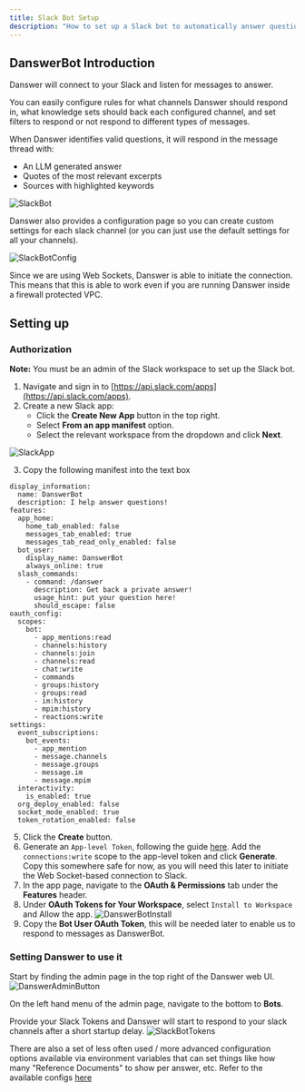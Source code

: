 ```yaml
---
title: Slack Bot Setup
description: "How to set up a Slack bot to automatically answer questions"
---
```


## DanswerBot Introduction

Danswer will connect to your Slack and listen for messages to answer.

You can easily configure rules for what channels Danswer should respond in, what knowledge sets should back each
configured channel, and set filters to respond or not respond to different types of messages.

When Danswer identifies valid questions, it will respond in the message thread with:
- An LLM generated answer
- Quotes of the most relevant excerpts
- Sources with highlighted keywords

![SlackBot](/images/slack_bot/SlackBot.png)

Danswer also provides a configuration page so you can create custom settings for each slack channel
(or you can just use the default settings for all your channels).

![SlackBotConfig](/images/slack_bot/SlackBotConfig.png)

Since we are using Web Sockets, Danswer is able to initiate the connection. This means that this is able
to work even if you are running Danswer inside a firewall protected VPC.

## Setting up

### Authorization

**Note:** You must be an admin of the Slack workspace to set up the Slack bot.

1. Navigate and sign in to [https://api.slack.com/apps](https://api.slack.com/apps).
2. Create a new Slack app:
   - Click the **Create New App** button in the top right.
   - Select **From an app manifest** option.
   - Select the relevant workspace from the dropdown and click **Next**.

![SlackApp](/images/connectors/slack/SlackApp.png)

3. Copy the following manifest into the text box

```
display_information:
  name: DanswerBot
  description: I help answer questions!
features:
  app_home:
    home_tab_enabled: false
    messages_tab_enabled: true
    messages_tab_read_only_enabled: false
  bot_user:
    display_name: DanswerBot
    always_online: true
  slash_commands:
    - command: /danswer
      description: Get back a private answer!
      usage_hint: put your question here!
      should_escape: false
oauth_config:
  scopes:
    bot:
      - app_mentions:read
      - channels:history
      - channels:join
      - channels:read
      - chat:write
      - commands
      - groups:history
      - groups:read
      - im:history
      - mpim:history
      - reactions:write
settings:
  event_subscriptions:
    bot_events:
      - app_mention
      - message.channels
      - message.groups
      - message.im
      - message.mpim
  interactivity:
    is_enabled: true
  org_deploy_enabled: false
  socket_mode_enabled: true
  token_rotation_enabled: false
```

5. Click the **Create** button.
6. Generate an `App-level Token`, following the guide [here](https://api.slack.com/apis/connections/socket#token).
Add the `connections:write` scope to the app-level token and click **Generate**.
Copy this somewhere safe for now, as you will need this later to initiate the Web Socket-based connection to Slack.
7. In the app page, navigate to the **OAuth & Permissions** tab under the **Features** header.
8. Under **OAuth Tokens for Your Workspace**, select `Install to Workspace` and Allow the app.
![DanswerBotInstall](/images/slack_bot/DanswerBotInstall.png)
9. Copy the **Bot User OAuth Token**, this will be needed later to enable us to respond to messages as DanswerBot.

### Setting Danswer to use it

Start by finding the admin page in the top right of the Danswer web UI.
![DanswerAdminButton](/images/slack_bot/DanswerAdminButton.png)

On the left hand menu of the admin page, navigate to the bottom to **Bots**.

Provide your Slack Tokens and Danswer will start to respond to your slack channels after a short startup delay.
![SlackBotTokens](/images/slack_bot/SlackBotTokens.png)

There are also a set of less often used / more advanced configuration options available via environment
variables that can set things like how many "Reference Documents" to show per answer, etc.
Refer to the available configs
[here](https://github.com/danswer-ai/danswer/blob/main/backend/danswer/configs/danswerbot_configs.py)
